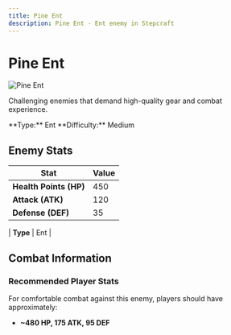 ```yaml
---
title: Pine Ent
description: Pine Ent - Ent enemy in Stepcraft
---
```


# Pine Ent

<div className="flex items-start gap-6 mb-8">
  <div className="flex-shrink-0">
    <img src="/assets/enemies/pine_ent/ent.png" alt="Pine Ent" className="w-24 h-24 border rounded-lg" />
  </div>
  <div className="flex-1">
    <div className="space-y-2">
      <p className="text-lg text-muted-foreground">Challenging enemies that demand high-quality gear and combat experience.</p>
      <div className="flex flex-wrap gap-4 text-sm">
        <span className="px-2 py-1 bg-blue-100 dark:bg-blue-900 rounded-md">
          **Type:** Ent
        </span><span className="px-2 py-1 bg-red-100 dark:bg-red-900 rounded-md">
          **Difficulty:** Medium
        </span>
      </div>
    </div>
  </div>
</div>

## Enemy Stats

| Stat | Value |
|------|-------|
| **Health Points (HP)** | 450 |
| **Attack (ATK)** | 120 |
| **Defense (DEF)** | 35 |

| **Type** | Ent |

## Combat Information

### Recommended Player Stats
For comfortable combat against this enemy, players should have approximately:
- **~480 HP, 175 ATK, 95 DEF**

